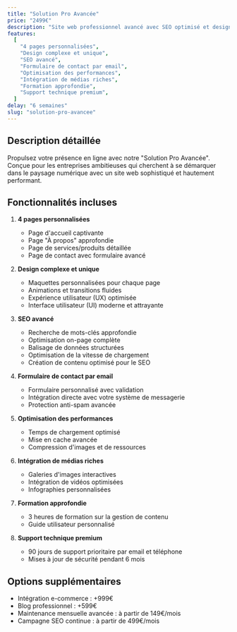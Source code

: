 ```yaml
---
title: "Solution Pro Avancée"
price: "2499€"
description: "Site web professionnel avancé avec SEO optimisé et design complexe"
features:
  [
    "4 pages personnalisées",
    "Design complexe et unique",
    "SEO avancé",
    "Formulaire de contact par email",
    "Optimisation des performances",
    "Intégration de médias riches",
    "Formation approfondie",
    "Support technique premium",
  ]
delay: "6 semaines"
slug: "solution-pro-avancee"
---
```


## Description détaillée

Propulsez votre présence en ligne avec notre "Solution Pro Avancée". Conçue pour les entreprises ambitieuses qui cherchent à se démarquer dans le paysage numérique avec un site web sophistiqué et hautement performant.

## Fonctionnalités incluses

1. **4 pages personnalisées**

   - Page d'accueil captivante
   - Page "À propos" approfondie
   - Page de services/produits détaillée
   - Page de contact avec formulaire avancé

2. **Design complexe et unique**

   - Maquettes personnalisées pour chaque page
   - Animations et transitions fluides
   - Expérience utilisateur (UX) optimisée
   - Interface utilisateur (UI) moderne et attrayante

3. **SEO avancé**

   - Recherche de mots-clés approfondie
   - Optimisation on-page complète
   - Balisage de données structurées
   - Optimisation de la vitesse de chargement
   - Création de contenu optimisé pour le SEO

4. **Formulaire de contact par email**

   - Formulaire personnalisé avec validation
   - Intégration directe avec votre système de messagerie
   - Protection anti-spam avancée

5. **Optimisation des performances**

   - Temps de chargement optimisé
   - Mise en cache avancée
   - Compression d'images et de ressources

6. **Intégration de médias riches**

   - Galeries d'images interactives
   - Intégration de vidéos optimisées
   - Infographies personnalisées

7. **Formation approfondie**

   - 3 heures de formation sur la gestion de contenu
   - Guide utilisateur personnalisé

8. **Support technique premium**
   - 90 jours de support prioritaire par email et téléphone
   - Mises à jour de sécurité pendant 6 mois

## Options supplémentaires

- Intégration e-commerce : +999€
- Blog professionnel : +599€
- Maintenance mensuelle avancée : à partir de 149€/mois
- Campagne SEO continue : à partir de 499€/mois
